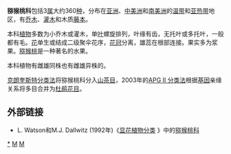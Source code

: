 {{Automatic taxobox
| taxon = Actinidiaceae
| image = Actinidia-kolomikta.JPG
| image_caption = ''[[Actinidia_kolomikta|Actinidia kolomikta]]''
| authority = [[Gilg|Gilg]] & [[Werderm.|Werderm.]], 1825年
| genus_authority = Hutchinson
| subdivision_ranks = [[屬|屬]]
| subdivision =
*[[猕猴桃属|猕猴桃属]](''Actinidia'')
*[[藤山柳属|藤山柳属]](''Clematoclethra'')
*[[水东哥属|水东哥属]](''Saurauia'')
}}

'''猕猴桃科'''包括3[[属|属]]大约360[[种|种]]，分布在[[亚洲|亚洲]]、[[中美洲|中美洲]]和[[南美洲|南美洲]]的[[温带|温带]]和[[亚热带|亚热带]]地区，有[[乔木|乔木]]、[[灌木|灌木]]和木质[[藤本|藤本]]。

本科[[植物|植物]]多数为小乔木或灌木，单[[叶|叶]]螺旋排列，叶缘有齿，无托叶或多托叶，一般都有毛。[[花|花]]单生或结成二级聚伞花序，[[花冠|花冠]]分离，雄蕊在根部连接。果实多为浆果。[[猕猴桃|猕猴桃]]是一种著名的水果。

本科植物有雌雄同株也有雌雄异株的。

[[克朗奎斯特分类法|克朗奎斯特分类法]]将猕猴桃科分入[[山茶目|山茶目]]，2003年的[[APG_II_分类法|APG II 分类法]]根据[[基因|基因]]亲缘关系将多目合并为[[杜鹃花目|杜鹃花目]]。

== 外部链接 ==
* L. Watson和M.J. Dallwitz (1992年)《[http://delta-intkey.com/angio/ 显花植物分类] {{Wayback|url=http://delta-intkey.com/angio/ |date=20070103200438 }}》中的[http://delta-intkey.com/angio/www/actinidi.htm 猕猴桃科] {{Wayback|url=http://delta-intkey.com/angio/www/actinidi.htm |date=20050314223744 }}
{{Taxonbar|from=Q156666}}

[[Category:猕猴桃科|*]]
[[Category:植物科名|M]]
[[Category:杜鹃花目|M]]